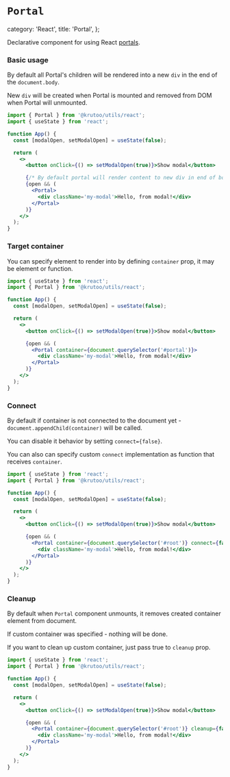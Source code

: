 # `Portal`

  category: 'React',
  title: 'Portal',
};

Declarative component for using React [portals](https://react.dev/reference/react-dom/createPortal).

### Basic usage

By default all Portal's children will be rendered into a new `div` in the end of the `document.body`.

New `div` will be created when Portal is mounted and removed from DOM when Portal will unmounted.

```jsx
import { Portal } from '@krutoo/utils/react';
import { useState } from 'react';

function App() {
  const [modalOpen, setModalOpen] = useState(false);

  return (
    <>
      <button onClick={() => setModalOpen(true)}>Show modal</button>

      {/* By default portal will render content to new div in end of body */}
      {open && (
        <Portal>
          <div className='my-modal'>Hello, from modal!</div>
        </Portal>
      )}
    </>
  );
}
```

### Target container

You can specify element to render into by defining `container` prop, it may be element or function.

```jsx
import { useState } from 'react';
import { Portal } from '@krutoo/utils/react';

function App() {
  const [modalOpen, setModalOpen] = useState(false);

  return (
    <>
      <button onClick={() => setModalOpen(true)}>Show modal</button>

      {open && (
        <Portal container={document.querySelector('#portal')}>
          <div className='my-modal'>Hello, from modal!</div>
        </Portal>
      )}
    </>
  );
}
```

### Connect

By default if container is not connected to the document yet - `document.appendChild(container)` will be called.

You can disable it behavior by setting `connect={false}`.

You can also can specify custom `connect` implementation as function that receives `container`.

```jsx
import { useState } from 'react';
import { Portal } from '@krutoo/utils/react';

function App() {
  const [modalOpen, setModalOpen] = useState(false);

  return (
    <>
      <button onClick={() => setModalOpen(true)}>Show modal</button>

      {open && (
        <Portal container={document.querySelector('#root')} connect={false}>
          <div className='my-modal'>Hello, from modal!</div>
        </Portal>
      )}
    </>
  );
}
```

### Cleanup

By default when `Portal` component unmounts, it removes created container element from document.

If custom container was specified - nothing will be done.

If you want to clean up custom container, just pass true to `cleanup` prop.

```jsx
import { useState } from 'react';
import { Portal } from '@krutoo/utils/react';

function App() {
  const [modalOpen, setModalOpen] = useState(false);

  return (
    <>
      <button onClick={() => setModalOpen(true)}>Show modal</button>

      {open && (
        <Portal container={document.querySelector('#root')} cleanup={false}>
          <div className='my-modal'>Hello, from modal!</div>
        </Portal>
      )}
    </>
  );
}
```
